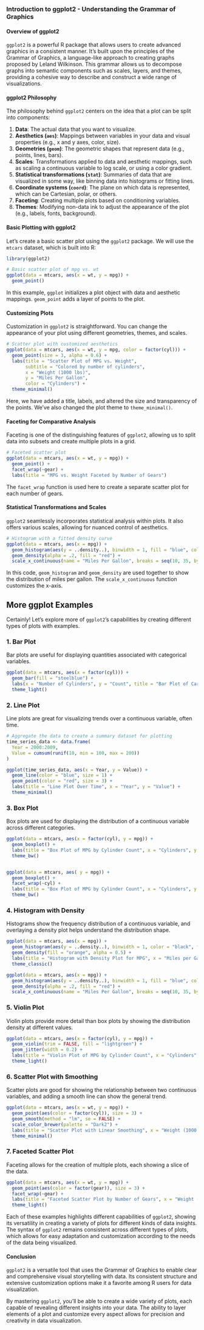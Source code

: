 ### Introduction to ggplot2 - Understanding the Grammar of Graphics

#### Overview of ggplot2

`ggplot2` is a powerful R package that allows users to create advanced graphics in a consistent manner. It's built upon the principles of the Grammar of Graphics, a language-like approach to creating graphs proposed by Leland Wilkinson. This grammar allows us to decompose graphs into semantic components such as scales, layers, and themes, providing a cohesive way to describe and construct a wide range of visualizations.

#### ggplot2 Philosophy

The philosophy behind `ggplot2` centers on the idea that a plot can be split into components:

1.  **Data**: The actual data that you want to visualize.
2.  **Aesthetics (`aes`)**: Mappings between variables in your data and visual properties (e.g., x and y axes, color, size).
3.  **Geometries (`geom`)**: The geometric shapes that represent data (e.g., points, lines, bars).
4.  **Scales**: Transformations applied to data and aesthetic mappings, such as scaling a continuous variable to log scale, or using a color gradient.
5.  **Statistical transformations (`stat`)**: Summaries of data that are visualized in some way, like binning data into histograms or fitting lines.
6.  **Coordinate systems (`coord`)**: The plane on which data is represented, which can be Cartesian, polar, or others.
7.  **Faceting**: Creating multiple plots based on conditioning variables.
8.  **Themes**: Modifying non-data ink to adjust the appearance of the plot (e.g., labels, fonts, background).

#### Basic Plotting with ggplot2

Let's create a basic scatter plot using the `ggplot2` package. We will use the `mtcars` dataset, which is built into R:

```{r}
library(ggplot2)

# Basic scatter plot of mpg vs. wt
ggplot(data = mtcars, aes(x = wt, y = mpg)) +
  geom_point()
```

In this example, `ggplot` initializes a plot object with data and aesthetic mappings. `geom_point` adds a layer of points to the plot.

#### Customizing Plots

Customization in `ggplot2` is straightforward. You can change the appearance of your plot using different geometries, themes, and scales.

```{r}
# Scatter plot with customized aesthetics
ggplot(data = mtcars, aes(x = wt, y = mpg, color = factor(cyl))) +
  geom_point(size = 3, alpha = 0.6) +
  labs(title = "Scatter Plot of MPG vs. Weight", 
       subtitle = "Colored by number of cylinders", 
       x = "Weight (1000 lbs)", 
       y = "Miles Per Gallon", 
       color = "Cylinders") +
  theme_minimal()
```

Here, we have added a title, labels, and altered the size and transparency of the points. We've also changed the plot theme to `theme_minimal()`.

#### Faceting for Comparative Analysis

Faceting is one of the distinguishing features of `ggplot2`, allowing us to split data into subsets and create multiple plots in a grid.

```{r}
# Faceted scatter plot
ggplot(data = mtcars, aes(x = wt, y = mpg)) +
  geom_point() +
  facet_wrap(~gear) +
  labs(title = "MPG vs. Weight Faceted by Number of Gears")
```

The `facet_wrap` function is used here to create a separate scatter plot for each number of gears.

#### Statistical Transformations and Scales

`ggplot2` seamlessly incorporates statistical analysis within plots. It also offers various scales, allowing for nuanced control of aesthetics.

```{r}
# Histogram with a fitted density curve
ggplot(data = mtcars, aes(x = mpg)) +
  geom_histogram(aes(y = ..density..), binwidth = 1, fill = "blue", color = "white") +
  geom_density(alpha = .2, fill = "red") +
  scale_x_continuous(name = "Miles Per Gallon", breaks = seq(10, 35, by = 5))
```

In this code, `geom_histogram` and `geom_density` are used together to show the distribution of miles per gallon. The `scale_x_continuous` function customizes the x-axis.

## More ggplot Examples

Certainly! Let's explore more of `ggplot2`'s capabilities by creating different types of plots with examples.

### 1. Bar Plot

Bar plots are useful for displaying quantities associated with categorical variables.

```{r}
ggplot(data = mtcars, aes(x = factor(cyl))) +
  geom_bar(fill = "steelblue") +
  labs(x = "Number of Cylinders", y = "Count", title = "Bar Plot of Car Cylinders") +
  theme_light()
```

### 2. Line Plot

Line plots are great for visualizing trends over a continuous variable, often time.

```{r}
# Aggregate the data to create a summary dataset for plotting
time_series_data <- data.frame(
  Year = 2000:2009,
  Value = cumsum(runif(10, min = 100, max = 200))
)

ggplot(time_series_data, aes(x = Year, y = Value)) +
  geom_line(color = "blue", size = 1) +
  geom_point(color = "red", size = 3) +
  labs(title = "Line Plot Over Time", x = "Year", y = "Value") +
  theme_minimal()
```

### 3. Box Plot

Box plots are used for displaying the distribution of a continuous variable across different categories.

```{r}
ggplot(data = mtcars, aes(x = factor(cyl), y = mpg)) +
  geom_boxplot() +
  labs(title = "Box Plot of MPG by Cylinder Count", x = "Cylinders", y = "Miles per Gallon") +
  theme_bw()


ggplot(data = mtcars, aes( y = mpg)) +
  geom_boxplot() +
  facet_wrap(~cyl) +
  labs(title = "Box Plot of MPG by Cylinder Count", x = "Cylinders", y = "Miles per Gallon") +
  theme_bw()
```

### 4. Histogram with Density

Histograms show the frequency distribution of a continuous variable, and overlaying a density plot helps understand the distribution shape.

```{r}
ggplot(data = mtcars, aes(x = mpg)) +
  geom_histogram(aes(y = ..density..), binwidth = 1, color = "black", fill = "skyblue") +
  geom_density(fill = "orange", alpha = 0.5) +
  labs(title = "Histogram with Density Plot for MPG", x = "Miles per Gallon", y = "Density") +
  theme_classic()

ggplot(data = mtcars, aes(x = mpg)) +
  geom_histogram(aes(y = ..density..), binwidth = 1, fill = "blue", color = "white") +
  geom_density(alpha = .2, fill = "red") +
  scale_x_continuous(name = "Miles Per Gallon", breaks = seq(10, 35, by = 5))
```

### 5. Violin Plot

Violin plots provide more detail than box plots by showing the distribution density at different values.

```{r}
ggplot(data = mtcars, aes(x = factor(cyl), y = mpg)) +
  geom_violin(trim = FALSE, fill = "lightgreen") +
  geom_jitter(width = 0.2) +
  labs(title = "Violin Plot of MPG by Cylinder Count", x = "Cylinders", y = "Miles per Gallon") +
  theme_light()
```

### 6. Scatter Plot with Smoothing

Scatter plots are good for showing the relationship between two continuous variables, and adding a smooth line can show the general trend.

```{r}
ggplot(data = mtcars, aes(x = wt, y = mpg)) +
  geom_point(aes(color = factor(cyl)), size = 3) +
  geom_smooth(method = "lm", se = FALSE) +
  scale_color_brewer(palette = "Dark2") +
  labs(title = "Scatter Plot with Linear Smoothing", x = "Weight (1000 lbs)", y = "Miles per Gallon") +
  theme_minimal()
```

### 7. Faceted Scatter Plot

Faceting allows for the creation of multiple plots, each showing a slice of the data.

```{r}
ggplot(data = mtcars, aes(x = wt, y = mpg)) +
  geom_point(aes(color = factor(gear)), size = 3) +
  facet_wrap(~gear) +
  labs(title = "Faceted Scatter Plot by Number of Gears", x = "Weight (1000 lbs)", y = "Miles per Gallon") +
  theme_light()
```

Each of these examples highlights different capabilities of `ggplot2`, showing its versatility in creating a variety of plots for different kinds of data insights. The syntax of `ggplot2` remains consistent across different types of plots, which allows for easy adaptation and customization according to the needs of the data being visualized.

#### Conclusion

`ggplot2` is a versatile tool that uses the Grammar of Graphics to enable clear and comprehensive visual storytelling with data. Its consistent structure and extensive customization options make it a favorite among R users for data visualization.

By mastering `ggplot2`, you'll be able to create a wide variety of plots, each capable of revealing different insights into your data. The ability to layer elements of a plot and customize every aspect allows for precision and creativity in data visualization.
